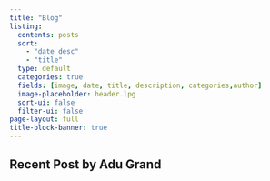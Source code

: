 ```yaml
---
title: "Blog"
listing:
  contents: posts
  sort: 
    - "date desc"
    - "title"
  type: default
  categories: true
  fields: [image, date, title, description, categories,author]
  image-placeholder: header.lpg
  sort-ui: false
  filter-ui: false
page-layout: full
title-block-banner: true
---
```


## Recent Post by Adu Grand
